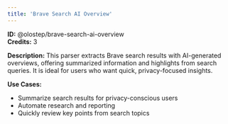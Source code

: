 ```yaml
---
title: 'Brave Search AI Overview'
---
```


**ID:** @olostep/brave-search-ai-overview  
**Credits:** 3

**Description:**
This parser extracts Brave search results with AI-generated overviews, offering summarized information and highlights from search queries. It is ideal for users who want quick, privacy-focused insights.

**Use Cases:**
- Summarize search results for privacy-conscious users
- Automate research and reporting
- Quickly review key points from search topics


 